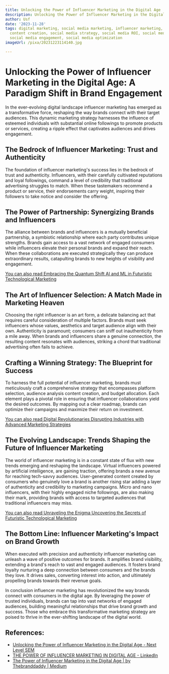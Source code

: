 ```yaml
---
title: Unlocking the Power of Influencer Marketing in the Digital Age
description: Unlocking the Power of Influencer Marketing in the Digital Age
author: Usf
date: '2023-11-28'
tags: digital marketing, social media marketing, influencer marketing, brand ambassadorship,
  content creation, social media strategy, social media ROI, social media analytics,
  social media engagement, social media optimization
imageUrl: /pixa/20231223114140.jpg

---
```

# Unlocking the Power of Influencer Marketing in the  Digital Age: A Paradigm Shift in Brand Engagement

In the ever-evolving digital landscape influencer marketing has emerged as a transformative force, reshaping  the  way brands connect with their target audiences. This dynamic marketing strategy harnesses the influence of esteemed individuals with substantial online followings to promote products or  services, creating a  ripple effect that captivates audiences and drives engagement.

## The Bedrock of  Influencer Marketing: Trust and Authenticity

The foundation of influencer marketing's success lies in the bedrock of trust and authenticity. Influencers, with their carefully cultivated reputations and  loyal followings, command a level  of credibility that traditional advertising struggles to match. When these tastemakers recommend a product or service, their  endorsements carry weight,  inspiring their followers to take  notice and consider  the offering.

## The Power of Partnership: Synergizing Brands and Influencers

The alliance between brands and influencers is a mutually beneficial partnership, a symbiotic  relationship where each party contributes unique strengths. Brands gain access to a  vast network of engaged consumers while influencers  elevate their personal brands and expand their reach. When these collaborations are executed strategically they can produce extraordinary results, catapulting  brands to new heights of visibility  and engagement.

[You can also  read Embracing the Quantum Shift AI and ML in Futuristic Technological  Marketing](Embracing%20the%20Quantum%20Shift%20AI%20and%20ML%20in%20Futuristic%20Technological%20Marketing)


## The Art of Influencer  Selection: A Match Made in Marketing Heaven

Choosing the right influencer is an art form, a  delicate balancing act that  requires careful consideration of multiple factors. Brands must seek influencers whose values, aesthetics and target audience align with their own. Authenticity is paramount; consumers can sniff out inauthenticity from a  mile away. When brands and influencers share a genuine connection, the  resulting content resonates with audiences, striking a chord that traditional advertising often fails to  achieve.

## Crafting a Winning Strategy: The  Blueprint for Success

To harness the full  potential of influencer marketing, brands must meticulously craft a comprehensive strategy  that  encompasses platform selection, audience analysis content creation,  and budget allocation. Each element plays a pivotal role  in ensuring that influencer collaborations yield the desired outcomes. By mapping out a clear roadmap, brands can optimize their campaigns  and maximize their return on investment.

[You can also read Digital Revolutionaries Disrupting  Industries with  Advanced Marketing Strategies](Digital%20Revolutionaries%20Disrupting%20Industries%20with%20Advanced%20Marketing%20Strategies)


## The Evolving Landscape: Trends Shaping the Future of Influencer Marketing

The world of influencer marketing is in a  constant state of flux with new trends emerging and  reshaping the landscape. Virtual influencers powered by artificial  intelligence, are gaining traction,  offering brands a new  avenue for reaching tech-savvy  audiences.  User-generated content created by consumers who genuinely love a brand is another rising  star adding a layer of authenticity and credibility  to marketing campaigns. Micro and nano influencers, with their highly engaged niche followings, are also making  their mark, providing brands with access to targeted audiences that traditional influencers may miss.

[You can also read Unraveling the Enigma Uncovering the Secrets of Futuristic Technological Marketing](Unraveling%20the%20Enigma%20Uncovering%20the%20Secrets%20of%20Futuristic%20Technological%20Marketing)


## The Bottom Line: Influencer Marketing's Impact on Brand Growth

When executed with  precision and authenticity influencer  marketing can unleash a wave  of positive  outcomes  for brands. It amplifies brand visibility, extending a brand's reach to vast and engaged audiences. It fosters brand loyalty nurturing a deep  connection between  consumers and the brands they love. It  drives sales, converting interest into action, and ultimately propelling brands towards their revenue goals.

In conclusion influencer marketing has revolutionized the way  brands  connect with consumers in  the digital age. By leveraging the  power of trusted individuals, brands can tap into vast networks of engaged audiences, building  meaningful relationships that  drive brand growth and success. Those  who embrace  this transformative marketing strategy are poised to thrive in the ever-shifting landscape of the digital world.

## References:
- [Unlocking the Power of Influencer Marketing in the Digital Age - Next Level SEM](https://nextlevelsem.com/unlocking-the-power-of-influencer-marketing-in-the-digital-age/)
- [THE POWER OF INFLUENCER MARKETING IN DIGITAL AGE - LinkedIn](https://www.linkedin.com/pulse/power-influencer-marketing-digital-age-hari-haran)
- [The Power of Influencer Marketing in the Digital Age | by Thebranddaddy | Medium](https://medium.com/@thebranddaddy1/the-power-of-influencer-marketing-in-the-digital-age-b307a9ef5bdb)
